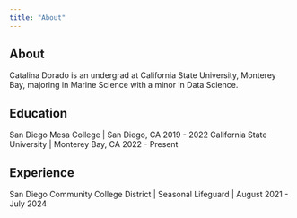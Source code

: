 ```yaml
---
title: "About"
---
```


## About

Catalina Dorado is an undergrad at California State University, Monterey Bay, majoring in Marine Science with a minor in Data Science.

## Education

San Diego Mesa College | San Diego, CA  2019 - 2022
California State University | Monterey Bay, CA 2022 - Present

## Experience

San Diego Community College District | Seasonal Lifeguard | August 2021 - July 2024

